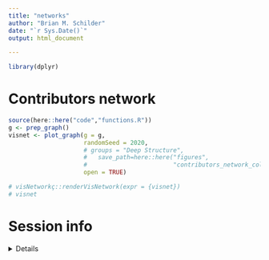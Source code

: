 ```yaml
---
title: "networks"
author: "Brian M. Schilder"
date: "`r Sys.Date()`"
output: html_document

---
```


```r
library(dplyr)

```

# Contributors network

```r
source(here::here("code","functions.R"))
g <- prep_graph()
visnet <- plot_graph(g = g,  
                     randomSeed = 2020,
                     # groups = "Deep Structure",
                     #   save_path=here::here("figures",
                     #                        "contributors_network_collapsed.html"),
                     open = TRUE)

# visNetworkç::renderVisNetwork(expr = {visnet})
# visnet

```


# Session info
<details>
```r
utils::sessionInfo()
```
</details>